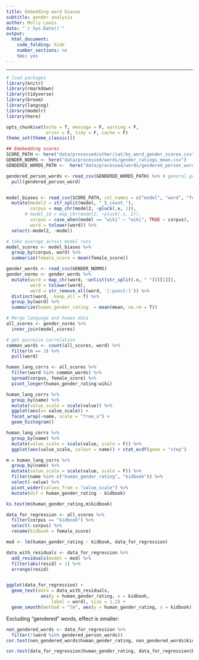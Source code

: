 ```yaml
---
title: Embedding word biases
subtitle: gender analysis
author: Molly Lewis 
date: "`r Sys.Date()`"
output: 
  html_document:
    code_folding: hide
    number_sections: no
    toc: yes
---
```

  
******

```r
# load packages
library(knitr)
library(rmarkdown)
library(tidyverse)
library(broom)
library(langcog)
library(modelr)
library(here)

opts_chunk$set(echo = T, message = F, warning = F, 
               error = F, tidy = F, cache = F)
theme_set(theme_classic())

```

```r
## Emebedding scores
SCORE_PATH <- here("data/processed/other/iat/by_word_gender_scores.csv")
GENDER_NORMS <- here("data/processed/words/gender_ratings_mean.csv")
GENDERED_WORDS_PATH <-  here("data/processed/words/gendered_person_words.csv")

gendered_person_words <- read_csv(GENDERED_WORDS_PATH) %>% # general gendered  words
  pull(gendered_person_word)


model_biases <- read_csv(SCORE_PATH, col_names = c("model", "word", "female_target", "male_target", "female_score")) %>%
  mutate(model2 = str_split(model, "_5_count_"),
         corpus = map_chr(model2, ~pluck(.x, 1)),
       # model_id = map_chr(model2, ~pluck(.x, 2)),
         corpus = case_when(model == "wiki" ~ "wiki", TRUE ~ corpus),
         word = tolower(word)) %>%
  select(-model2, -model) 

# take average across model runs
model_scores <- model_biases %>%
  group_by(corpus, word) %>%
  summarize(female_score = mean(female_score)) 

gender_words <- read_csv(GENDER_NORMS)
gender_norms <- gender_words %>%
  mutate(word = map_chr(word, ~unlist(str_split(.x, " "))[[1]]),
         word = tolower(word),
         word = str_remove_all(word, '[:punct:]')) %>%
  distinct(word, .keep_all = T) %>%
  group_by(word) %>%
  summarize(human_gender_rating  = mean(mean, na.rm = T))

# Merge language and human data
all_scores <- gender_norms %>%
  inner_join(model_scores)

# get pairwise correlation
common_words <- count(all_scores, word) %>%
  filter(n == 3) %>%
  pull(word)

human_lang_corrs <- all_scores %>%
  filter(word %in% common_words) %>% 
  spread(corpus, female_score) %>%
  pivot_longer(human_gender_rating:wiki)
```


```r
human_lang_corrs %>%
  group_by(name) %>%
  mutate(value_scale = scale(value)) %>%
  ggplot(aes(x= value_scale)) +
  facet_wrap(~name, scale = "free_x") +
  geom_histogram()

human_lang_corrs %>%
  group_by(name) %>%
  mutate(value_scale = scale(value, scale = F)) %>%
  ggplot(aes(value_scale, colour = name)) + stat_ecdf(geom = "step")

```


```r
m = human_lang_corrs %>%
  group_by(name) %>%
  mutate(value_scale = scale(value, scale = F)) %>%
  filter(name %in% c("human_gender_rating", "kidbook")) %>%
  select(-value) %>%
  pivot_wider(values_from = "value_scale") %>%
  mutate(dif = human_gender_rating - kidbook)

ks.test(m$human_gender_rating,m$kidbook)
```

```r
data_for_regression <- all_scores %>%
  filter(corpus == "kidbook") %>%
  select(-corpus) %>%
  rename(kidbook = female_score)

mod <- lm(human_gender_rating ~ kidbook, data_for_regression) 

data_with_residuals <- data_for_regression %>%
  add_residuals(model = mod) %>%
  filter(abs(resid) > 1) %>%
  arrange(resid)


ggplot(data_for_regression) +
  geom_text(data = data_with_residuals, 
             aes(y = human_gender_rating, x = kidbook,
                 label = word), size = 1.2) +
  geom_smooth(method = "lm", aes(y = human_gender_rating, x = kidbook))
```

Excluding "gendered" words, effect is smaller:
```r
non_gendered_words <- data_for_regression %>%
  filter(!(word %in% gendered_person_words))
cor.test(non_gendered_words$human_gender_rating, non_gendered_words$kidbook)

cor.test(data_for_regression$human_gender_rating, data_for_regression$kidbook)
```

